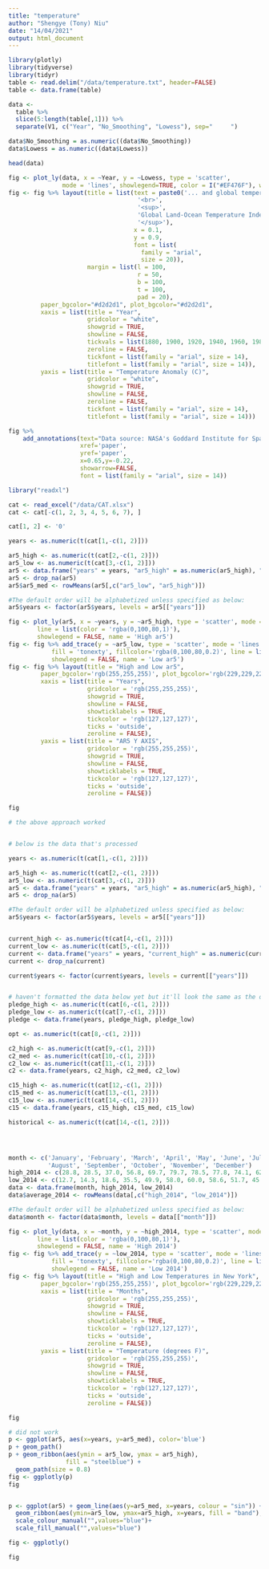 ```yaml
---
title: "temperature"
author: "Shengye (Tony) Niu"
date: "14/04/2021"
output: html_document
---
```


```r
library(plotly)
library(tidyverse)
library(tidyr)
table <- read.delim("/data/temperature.txt", header=FALSE)
table <- data.frame(table)

data <- 
  table %>% 
  slice(5:length(table[,1])) %>% 
  separate(V1, c("Year", "No_Smoothing", "Lowess"), sep="     ")

data$No_Smoothing = as.numeric((data$No_Smoothing))
data$Lowess = as.numeric((data$Lowess))

head(data)

fig <- plot_ly(data, x = ~Year, y = ~Lowess, type = 'scatter', 
               mode = 'lines', showlegend=TRUE, color = I("#EF476F"), width=700, height=595)
fig <- fig %>% layout(title = list(text = paste0('... and global temperatures continue to rise',
                                    '<br>',
                                    '<sup>',
                                    'Global Land-Ocean Temperature Index',
                                    '</sup>'), 
                                   x = 0.1,
                                   y = 0.9,
                                   font = list(
                                     family = "arial",
                                     size = 20)),
                      margin = list(l = 100,
                                    r = 50,
                                    b = 100,
                                    t = 100,
                                    pad = 20), 
         paper_bgcolor="#d2d2d1", plot_bgcolor="#d2d2d1",
         xaxis = list(title = "Year",
                      gridcolor = "white",
                      showgrid = TRUE,
                      showline = FALSE,
                      tickvals = list(1880, 1900, 1920, 1940, 1960, 1980, 2000, 2020),
                      zeroline = FALSE,
                      tickfont = list(family = "arial", size = 14),
                      titlefont = list(family = "arial", size = 14)),
         yaxis = list(title = "Temperature Anomaly (C)",
                      gridcolor = "white",
                      showgrid = TRUE,
                      showline = FALSE,
                      zeroline = FALSE,
                      tickfont = list(family = "arial", size = 14),
                      titlefont = list(family = "arial", size = 14))) 

fig %>% 
    add_annotations(text="Data source: NASA's Goddard Institute for Space Studies (GISS)", 
                    xref='paper',
                    yref='paper',
                    x=0.65,y=-0.22,
                    showarrow=FALSE, 
                    font = list(family = "arial", size = 14))

```



```r
library("readxl")

cat <- read_excel("/data/CAT.xlsx")
cat <- cat[-c(1, 2, 3, 4, 5, 6, 7), ]

cat[1, 2] <- '0'

years <- as.numeric(t(cat[1,-c(1, 2)]))

ar5_high <- as.numeric(t(cat[2,-c(1, 2)]))
ar5_low <- as.numeric(t(cat[3,-c(1, 2)]))
ar5 <- data.frame("years" = years, "ar5_high" = as.numeric(ar5_high), "ar5_low" = as.numeric(ar5_low))
ar5 <- drop_na(ar5)
ar5$ar5_med <- rowMeans(ar5[,c("ar5_low", "ar5_high")])

#The default order will be alphabetized unless specified as below:
ar5$years <- factor(ar5$years, levels = ar5[["years"]])

fig <- plot_ly(ar5, x = ~years, y = ~ar5_high, type = 'scatter', mode = 'lines',
        line = list(color = 'rgba(0,100,80,1)'),
        showlegend = FALSE, name = 'High ar5')
fig <- fig %>% add_trace(y = ~ar5_low, type = 'scatter', mode = 'lines',
            fill = 'tonexty', fillcolor='rgba(0,100,80,0.2)', line = list(color = 'rgba(0,100,80,1)'),
            showlegend = FALSE, name = 'Low ar5')
fig <- fig %>% layout(title = "High and Low ar5",
         paper_bgcolor='rgb(255,255,255)', plot_bgcolor='rgb(229,229,229)',
         xaxis = list(title = "Years",
                      gridcolor = 'rgb(255,255,255)',
                      showgrid = TRUE,
                      showline = FALSE,
                      showticklabels = TRUE,
                      tickcolor = 'rgb(127,127,127)',
                      ticks = 'outside',
                      zeroline = FALSE),
         yaxis = list(title = "AR5 Y AXIS",
                      gridcolor = 'rgb(255,255,255)',
                      showgrid = TRUE,
                      showline = FALSE,
                      showticklabels = TRUE,
                      tickcolor = 'rgb(127,127,127)',
                      ticks = 'outside',
                      zeroline = FALSE))

fig

# the above approach worked


# below is the data that's processed

years <- as.numeric(t(cat[1,-c(1, 2)]))

ar5_high <- as.numeric(t(cat[2,-c(1, 2)]))
ar5_low <- as.numeric(t(cat[3,-c(1, 2)]))
ar5 <- data.frame("years" = years, "ar5_high" = as.numeric(ar5_high), "ar5_low" = as.numeric(ar5_low))
ar5 <- drop_na(ar5)

#The default order will be alphabetized unless specified as below:
ar5$years <- factor(ar5$years, levels = ar5[["years"]])


current_high <- as.numeric(t(cat[4,-c(1, 2)]))
current_low <- as.numeric(t(cat[5,-c(1, 2)]))
current <- data.frame("years" = years, "current_high" = as.numeric(current_high), "current_low" = as.numeric(current_low))
current <- drop_na(current)

current$years <- factor(current$years, levels = current[["years"]])


# haven't formatted the data below yet but it'll look the same as the ones above
pledge_high <- as.numeric(t(cat[6,-c(1, 2)]))
pledge_low <- as.numeric(t(cat[7,-c(1, 2)]))
pledge <- data.frame(years, pledge_high, pledge_low)

opt <- as.numeric(t(cat[8,-c(1, 2)]))

c2_high <- as.numeric(t(cat[9,-c(1, 2)]))
c2_med <- as.numeric(t(cat[10,-c(1, 2)]))
c2_low <- as.numeric(t(cat[11,-c(1, 2)]))
c2 <- data.frame(years, c2_high, c2_med, c2_low)

c15_high <- as.numeric(t(cat[12,-c(1, 2)]))
c15_med <- as.numeric(t(cat[13,-c(1, 2)]))
c15_low <- as.numeric(t(cat[14,-c(1, 2)]))
c15 <- data.frame(years, c15_high, c15_med, c15_low)

historical <- as.numeric(t(cat[14,-c(1, 2)]))





```

```r
month <- c('January', 'February', 'March', 'April', 'May', 'June', 'July',
           'August', 'September', 'October', 'November', 'December')
high_2014 <- c(28.8, 28.5, 37.0, 56.8, 69.7, 79.7, 78.5, 77.8, 74.1, 62.6, 45.3, 39.9)
low_2014 <- c(12.7, 14.3, 18.6, 35.5, 49.9, 58.0, 60.0, 58.6, 51.7, 45.2, 32.2, 29.1)
data <- data.frame(month, high_2014, low_2014)
data$average_2014 <- rowMeans(data[,c("high_2014", "low_2014")])

#The default order will be alphabetized unless specified as below:
data$month <- factor(data$month, levels = data[["month"]])

fig <- plot_ly(data, x = ~month, y = ~high_2014, type = 'scatter', mode = 'lines',
        line = list(color = 'rgba(0,100,80,1)'),
        showlegend = FALSE, name = 'High 2014')
fig <- fig %>% add_trace(y = ~low_2014, type = 'scatter', mode = 'lines',
            fill = 'tonexty', fillcolor='rgba(0,100,80,0.2)', line = list(color = 'rgba(0,100,80,1)'),
            showlegend = FALSE, name = 'Low 2014')
fig <- fig %>% layout(title = "High and Low Temperatures in New York",
         paper_bgcolor='rgb(255,255,255)', plot_bgcolor='rgb(229,229,229)',
         xaxis = list(title = "Months",
                      gridcolor = 'rgb(255,255,255)',
                      showgrid = TRUE,
                      showline = FALSE,
                      showticklabels = TRUE,
                      tickcolor = 'rgb(127,127,127)',
                      ticks = 'outside',
                      zeroline = FALSE),
         yaxis = list(title = "Temperature (degrees F)",
                      gridcolor = 'rgb(255,255,255)',
                      showgrid = TRUE,
                      showline = FALSE,
                      showticklabels = TRUE,
                      tickcolor = 'rgb(127,127,127)',
                      ticks = 'outside',
                      zeroline = FALSE))

fig
```



```r
# did not work
p <- ggplot(ar5, aes(x=years, y=ar5_med), color='blue')
p + geom_path()
p + geom_ribbon(aes(ymin = ar5_low, ymax = ar5_high),
                fill = "steelblue") +
  geom_path(size = 0.8)
fig <- ggplotly(p)
fig


p <- ggplot(ar5) + geom_line(aes(y=ar5_med, x=years, colour = "sin")) +
  geom_ribbon(aes(ymin=ar5_low, ymax=ar5_high, x=years, fill = "band"), alpha = 0.3) +
  scale_colour_manual("",values="blue")+
  scale_fill_manual("",values="blue")

fig <- ggplotly()

fig
```

